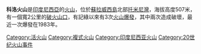 {{Infobox mountain
| Name = 科洛火山
| photo = 
| photo_caption = 
| Elevation = 507米
| prominence = 
| Location = {{INA}}[[蘇拉威西島|蘇拉威西島]]
| range = 
| Coordinates = {{coord|0|10|12|S|121|36|29|E|type:mountain}}
| topo = 
| Type = [[複式火山|複式火山]]
| age = 
| Last eruption = 1983年
| first_ascent = 
| easiest_route = 
| pushpin_map = Indonesia Sulawesi
| pushpin_map_caption = 在印尼蘇拉威西的位置
| latd=0|latm=10|lats=12|latNS=S |longd=121|longm=36|longs=29|longEW=E
}}

'''科洛火山'''是[[印度尼西亞|印度尼西亞]]的[[火山|火山]]，位於[[蘇拉威西島|蘇拉威西島]]北部[[托米尼灣|托米尼灣]]，海拔高度507米，有一個寬2公里的[[破火山口|破火山口]]，有記綠以來有3次[[火山爆發|火山爆發]]，其中兩次造成破壞，最近一次爆發在1983年。

[[Category:活火山|Category:活火山]]
[[Category:複式火山|Category:複式火山]]
[[Category:印度尼西亚火山|Category:印度尼西亚火山]]
[[Category:20世纪火山事件|Category:20世纪火山事件]]

{{Indonesia-stub}}